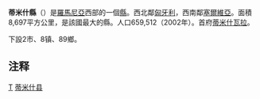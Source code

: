 {{Romanian counties infobox
|name=Timiș
|coa=Timis county coat of arms.png
|map=Timis.png
|Historic region=Banat
|lDevelopment region=[[Vest_(development_region)|Vest]]
|capital=Timișoara
|ind=TM
|population=659,512
|asof=2004
|density=76
|area=8,697
|webc=http://www.cjtimis.ro/
|webp=http://www.prefecturatimis.ro/
|telpref=56
}}
'''蒂米什縣'''（{{lang-ro|Județul Timiș}}）是[[羅馬尼亞|羅馬尼亞]]西部的一個[[羅馬尼亞行政區劃|縣]]。西北鄰[[匈牙利|匈牙利]]，西南鄰[[塞爾維亞|塞爾維亞]]。面積8,697平方公里，是該國最大的縣。人口659,512（2002年）。首府[[蒂米什瓦拉|蒂米什瓦拉]]。

下設2市、8镇、89鄉。

==注释==
{{reflist}}

{{羅馬尼亞行政區劃}}
{{Timiș County}}

[[Category:罗马尼亚行政区划|T]]
[[Category:蒂米什县|]]